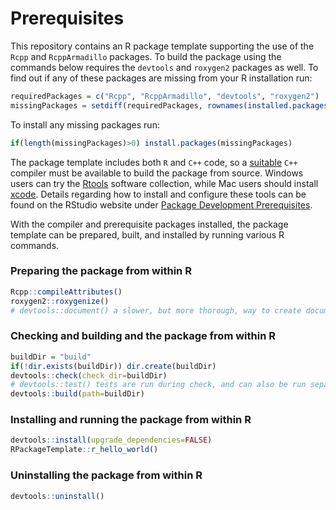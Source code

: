 # Prerequisites

This repository contains an R package template supporting the use of the
`Rcpp` and `RcppArmadillo` packages. To build the package using the commands
below requires the `devtools` and `roxygen2` packages as well. To find
out if any of these packages are missing from your R installation run:

```r
requiredPackages = c("Rcpp", "RcppArmadillo", "devtools", "roxygen2")
missingPackages = setdiff(requiredPackages, rownames(installed.packages()))
```

To install any missing packages run:

```r
if(length(missingPackages)>0) install.packages(missingPackages)
```

 The package template includes both `R` and
`C++` code, so a
[suitable](https://cran.r-project.org/doc/manuals/r-release/R-admin.html) `C++`
compiler must be available to build the package from source. Windows users can
try the [Rtools](https://cran.r-project.org/bin/windows/Rtools/) software 
collection, while Mac users should install 
[xcode](http://itunes.apple.com/us/app/xcode/id497799835?mt=12). Details 
regarding how to install and configure these tools can be found on
the RStudio website under [Package Development Prerequisites](https://support.rstudio.com/hc/en-us/articles/200486498-Package-Development-Prerequisites).

With the compiler and prerequisite packages installed, the package
template can be prepared, built, and installed by running various R commands.

### Preparing the package from within R
```r
Rcpp::compileAttributes()
roxygen2::roxygenize()
# devtools::document() a slower, but more thorough, way to create documentation.
```

### Checking and building and the package from within R
```r
buildDir = "build"
if(!dir.exists(buildDir)) dir.create(buildDir)
devtools::check(check_dir=buildDir)
# devtools::test() tests are run during check, and can also be run separately.
devtools::build(path=buildDir)
```

### Installing and running the package from within R
```r
devtools::install(upgrade_dependencies=FALSE)
RPackageTemplate::r_hello_world()
```

### Uninstalling the package from within R
```r
devtools::uninstall()
```
